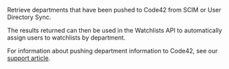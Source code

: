 Retrieve departments that have been pushed to Code42 from SCIM or User Directory Sync.

The results returned can then be used in the Watchlists API to automatically assign users to watchlists by department.

For information about pushing department information to Code42, see our [support article](https://support.code42.com/Incydr/Admin/Monitoring_and_managing/Manage_watchlists#Push_groups_to_Code42).
